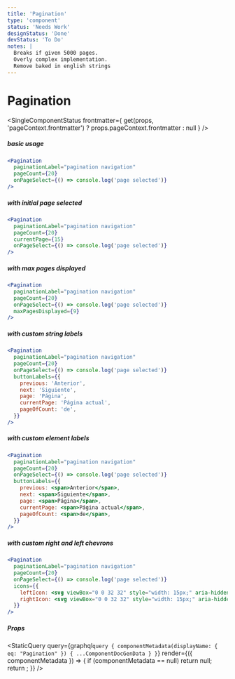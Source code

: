 ```yaml
---
title: 'Pagination'
type: 'component'
status: 'Needs Work'
designStatus: 'Done'
devStatus: 'To Do'
notes: |
  Breaks if given 5000 pages.
  Overly complex implementation.
  Remove baked in english strings
---
```



# Pagination

<SingleComponentStatus
  frontmatter={
    get(props, 'pageContext.frontmatter') ? props.pageContext.frontmatter : null
  }
/>

##### basic usage

```jsx live=true
<Pagination
  paginationLabel="pagination navigation"
  pageCount={20}
  onPageSelect={() => console.log('page selected')}
/>
```

##### with initial page selected

```jsx live=true
<Pagination
  paginationLabel="pagination navigation"
  pageCount={20}
  currentPage={15}
  onPageSelect={() => console.log('page selected')}
/>
```

##### with max pages displayed

```jsx live=true
<Pagination
  paginationLabel="pagination navigation"
  pageCount={20}
  onPageSelect={() => console.log('page selected')}
  maxPagesDisplayed={9}
/>
```

##### with custom string labels

```jsx live=true
<Pagination
  paginationLabel="pagination navigation"
  pageCount={20}
  onPageSelect={() => console.log('page selected')}
  buttonLabels={{
    previous: 'Anterior',
    next: 'Siguiente',
    page: 'Página',
    currentPage: 'Página actual',
    pageOfCount: 'de',
  }}
/>
```

##### with custom element labels

```jsx live=true
<Pagination
  paginationLabel="pagination navigation"
  pageCount={20}
  onPageSelect={() => console.log('page selected')}
  buttonLabels={{
    previous: <span>Anterior</span>,
    next: <span>Siguiente</span>,
    page: <span>Página</span>,
    currentPage: <span>Página actual</span>,
    pageOfCount: <span>de</span>,
  }}
/>
```

##### with custom right and left chevrons

```jsx live=true
<Pagination
  paginationLabel="pagination navigation"
  pageCount={20}
  onPageSelect={() => console.log('page selected')}
  icons={{
    leftIcon: <svg viewBox="0 0 32 32" style="width: 15px;" aria-hidden="true"><path d="M14.19 16.005l7.869 7.868-2.129 2.129-9.996-9.997L19.937 6.002l2.127 2.129z"/></svg>
    rightIcon: <svg viewBox="0 0 32 32" style="width: 15px;" aria-hidden="true"><path d="M18.629 15.997l-7.083-7.081L13.462 7l8.997 8.997L13.457 25l-1.916-1.916z"/></svg>
  }}
/>
```

##### Props

<StaticQuery
  query={graphql`
    query {
      componentMetadata(displayName: { eq: "Pagination" }) {
        ...ComponentDocGenData
      }
    }
  `}
  render={({ componentMetadata }) => {
    if (componentMetadata == null) return null;
    return <PropsTable propMetaData={componentMetadata.props} />;
  }}
/>
